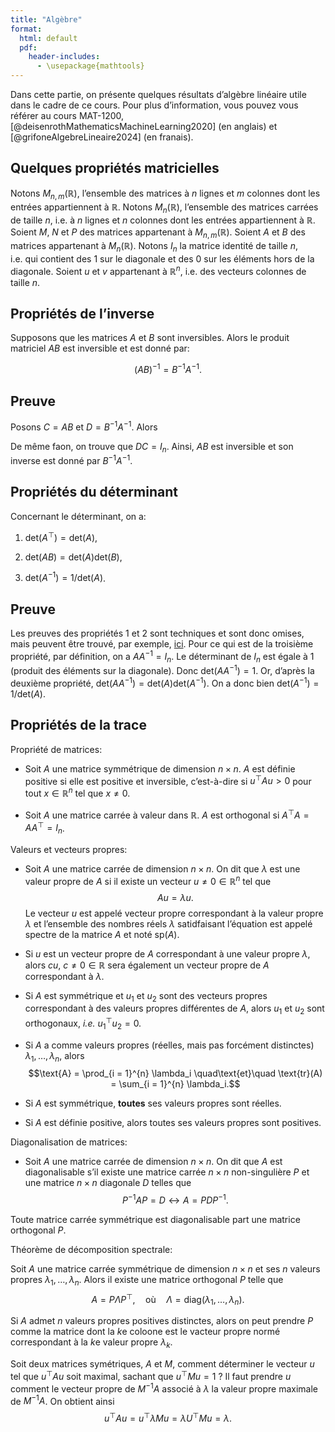 ```yaml
--- 
title: "Algèbre"
format: 
  html: default
  pdf:
    header-includes:
      - \usepackage{mathtools} 
---
```


Dans cette partie, on présente quelques résultats d'algèbre linéaire utile dans le cadre de ce cours. Pour plus d'information, vous pouvez vous référer au cours MAT-1200, [@deisenrothMathematicsMachineLearning2020] (en anglais) et [@grifoneAlgebreLineaire2024] (en fran\c{c}ais).


## Quelques propriétés matricielles 

Notons $M_{n, m}(\mathbb{R})$, l'ensemble des matrices à $n$ lignes et $m$ colonnes dont les entrées appartiennent à $\mathbb{R}$. Notons $M_{n}(\mathbb{R})$, l'ensemble des matrices carrées de taille $n$, i.e. à $n$ lignes et $n$ colonnes dont les entrées appartiennent à $\mathbb{R}$. Soient $M$, $N$ et $P$ des matrices appartenant à $M_{n, m}(\mathbb{R})$. Soient $A$ et $B$ des matrices appartenant à $M_{n}(\mathbb{R})$. Notons $I_n$ la matrice identité de taille $n$, i.e. qui contient des $1$ sur le diagonale et des $0$ sur les éléments hors de la diagonale. Soient $u$ et $v$ appartenant à $\mathbb{R}^n$, i.e. des vecteurs colonnes de taille $n$.

::: {.callout-important icon=false}
## Propriétés de l'inverse

Supposons que les matrices $A$ et $B$ sont inversibles. Alors le produit matriciel $AB$ est inversible et est donné par:

$$(AB)^{-1} = B^{-1} A^{-1}.$$

:::

::: {.callout-note icon=false collapse=true}
## Preuve

Posons $C = AB$ et $D = B^{-1} A^{-1}$. Alors 

\begin{align*}
  CD &= A B B^{-1} A^{-1} \\
     &= A A^{-1} \\
     &= I_n 
\end{align*}

De même fa\c{c}on, on trouve que $DC = I_n$. Ainsi, $AB$ est inversible et son inverse est donné par $B^{-1} A^{-1}$.

:::

::: {.callout-important icon=false}
## Propriétés du déterminant

Concernant le déterminant, on a:

1. $\text{det}(A^\top) = \text{det}(A)$,

2. $\text{det}(AB) = \text{det}(A)\text{det}(B)$,

3. $\text{det}(A^{-1}) = 1 / \text{det}(A)$.

::: 

::: {.callout-note icon=false collapse=true}
## Preuve

Les preuves des propriétés $1$ et $2$ sont techniques et sont donc omises, mais peuvent être trouvé, par exemple, [ici](https://mbernste.github.io/posts/determinantsformula/). Pour ce qui est de la troisième propriété, par définition, on a $A A^{-1} = I_n$. Le déterminant de $I_n$ est égale à $1$ (produit des éléments sur la diagonale). Donc $\text{det}(A A^{-1}) = 1$. Or, d'après la deuxième propriété, $\text{det}(A A^{-1}) = \text{det}(A)\text{det}(A^{-1})$. On a donc bien $\text{det}(A^{-1}) = 1 / \text{det}(A)$.

:::

::: {.callout-important icon=false}
## Propriétés de la trace

\begin{align*}
  \text{tr}(A + B) &= \text{tr}(A) + \text{tr}(B) \\
  \text{tr}(MN) &= \text{tr}(NM)
\end{align*}

:::



Propriété de matrices: 

* Soit $A$ une matrice symmétrique de dimension $n \times n$. $A$ est définie positive si elle est positive et inversible, c'est-à-dire si $u^\top A u > 0$ pour tout $x \in \mathbb{R}^n$ tel que $x \neq 0$.

* Soit $A$ une matrice carrée à valeur dans $\mathbb{R}$. $A$ est orthogonal si $A^\top A = A A^\top = I_n$.

Valeurs et vecteurs propres: 

* Soit $A$ une matrice carrée de dimension $n \times n$. On dit que $\lambda$ est une valeur propre de $A$ si il existe un vecteur $u \neq 0 \in \mathbb{R}^n$ tel que
$$Au = \lambda u.$$
Le vecteur $u$ est appelé vecteur propre correspondant à la valeur propre $\lambda$ et l'ensemble des nombres réels $\lambda$ satidfaisant l'équation est appelé spectre de la matrice $A$ et noté $\text{sp}(A)$.

* Si $u$ est un vecteur propre de $A$ correspondant à une valeur propre $\lambda$, alors $cu$, $c \neq 0 \in \mathbb{R}$ sera également un vecteur propre de $A$ correspondant à $\lambda$.

* Si $A$ est symmétrique et $u_{1}$ et $u_{2}$ sont des vecteurs propres correspondant à des valeurs propres différentes de $A$, alors $u_{1}$ et $u_{2}$ sont orthogonaux, *i.e.* $u_{1}^\top u_{2} = 0$.

* Si $A$ a comme valeurs propres (réelles, mais pas forcément distinctes) $\lambda_{1}, \dots, \lambda_{n}$, alors
$$\text{A} = \prod_{i = 1}^{n} \lambda_i \quad\text{et}\quad \text{tr}(A) = \sum_{i = 1}^{n} \lambda_i.$$

* Si $A$ est symmétrique, **toutes** ses valeurs propres sont réelles.

* Si $A$ est définie positive, alors toutes ses valeurs propres sont positives.


Diagonalisation de matrices: 

* Soit $A$ une matrice carrée de dimension $n \times n$. On dit que $A$ est diagonalisable s'il existe une matrice carrée $n \times n$ non-singulière $P$ et une matrice $n \times n$ diagonale $D$ telles que 
$$P^{-1} A P = D \leftrightarrow A = P D P^{-1}.$$

Toute matrice carrée symmétrique est diagonalisable part une matrice orthogonal $P$.


Théorème de décomposition spectrale:

Soit $A$ une matrice carrée symmétrique de dimension $n \times n$ et ses $n$ valeurs propres $\lambda_{1}, \dots, \lambda_n$. Alors il existe une matrice orthogonal $P$ telle que 
$$A = P \Lambda P^\top, \quad\text{où}\quad \Lambda = \text{diag}(\lambda_1, \dots, \lambda_n).$$

Si $A$ admet $n$ valeurs propres positives distinctes, alors on peut prendre $P$ comme la matrice dont la $k$e coloone est le vacteur propre normé correspondant à la $k$e valeur propre $\lambda_k$.

Soit deux matrices symétriques, $A$ et $M$, comment déterminer le vecteur $u$ tel que $u^{\top}Au$ soit maximal, sachant que $u^{\top}Mu = 1$ ? Il faut prendre $u$ comment le vecteur propre de $M^{-1}A$ associé à $\lambda$ la valeur propre maximale de $M^{-1}A$. On obtient ainsi
$$u^{\top} A u = u^{\top}\lambda M u = \lambda U^{\top} M u = \lambda.$$
